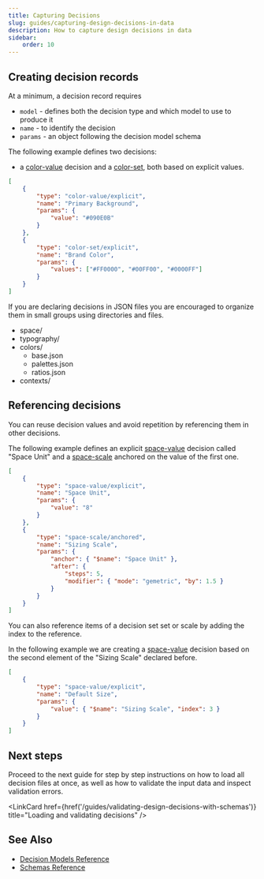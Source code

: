 ```yaml
---
title: Capturing Decisions
slug: guides/capturing-design-decisions-in-data
description: How to capture design decisions in data
sidebar:
    order: 10
---
```




## Creating decision records

At a minimum, a decision record requires

-   `model` - defines both the decision type and which model to use to produce it
-   `name` - to identify the decision
-   `params` - an object following the decision model schema

The following example defines two decisions:

-   a [color-value](/decision-models/color-value) decision and a
    [color-set](/decision-models/color-set), both based on explicit values.

```json
[
    {
        "type": "color-value/explicit",
        "name": "Primary Background",
        "params": {
            "value": "#090E0B"
        }
    },
    {
        "type": "color-set/explicit",
        "name": "Brand Color",
        "params": {
            "values": ["#FF0000", "#00FF00", "#0000FF"]
        }
    }
]
```

If you are declaring decisions in JSON files you are encouraged to organize them in small groups
using directories and files.

<FileTree>

-   space/
-   typography/
-   colors/
    -   base.json
    -   palettes.json
    -   ratios.json
-   contexts/

</FileTree>

## Referencing decisions

You can reuse decision values and avoid repetition by referencing them in other decisions.

The following example defines an explicit [space-value](/decision-models/space-value)
decision called "Space Unit" and a [space-scale](/decision-models/space-scale#anchored) anchored
on the value of the first one.

```json
[
    {
        "type": "space-value/explicit",
        "name": "Space Unit",
        "params": {
            "value": "8"
        }
    },
    {
        "type": "space-scale/anchored",
        "name": "Sizing Scale",
        "params": {
            "anchor": { "$name": "Space Unit" },
            "after": {
                "steps": 5,
                "modifier": { "mode": "gemetric", "by": 1.5 }
            }
        }
    }
]
```

You can also reference items of a decision set set or scale by adding the index to the reference.

In the following example we are creating a [space-value](/decision-models/space-value) decision
based on the second element of the "Sizing Scale" declared before.

```json
[
    {
        "type": "space-value/explicit",
        "name": "Default Size",
        "params": {
            "value": { "$name": "Sizing Scale", "index": 3 }
        }
    }
]
```

## Next steps

Proceed to the next guide for step by step instructions on how to load all
decision files at once, as well as how to validate the input data and inspect
validation errors.

<LinkCard
    href={href('/guides/validating-design-decisions-with-schemas')}
    title="Loading and validating decisions"
/>

## See Also

-   [Decision Models Reference](/decision-models)
-   [Schemas Reference](/schemas)
